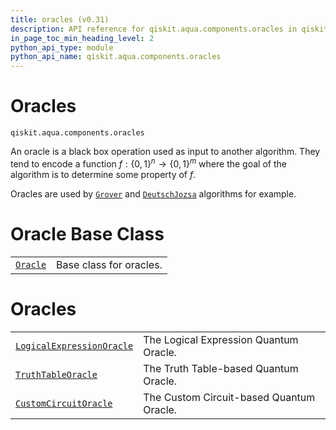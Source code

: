 ```yaml
---
title: oracles (v0.31)
description: API reference for qiskit.aqua.components.oracles in qiskit v0.31
in_page_toc_min_heading_level: 2
python_api_type: module
python_api_name: qiskit.aqua.components.oracles
---
```


<span id="module-qiskit.aqua.components.oracles" />

<span id="qiskit-aqua-components-oracles" />

<span id="oracles-qiskit-aqua-components-oracles" />

# Oracles

`qiskit.aqua.components.oracles`

An oracle is a black box operation used as input to another algorithm. They tend to encode a function $f:\{0,1\}^n \rightarrow \{0,1\}^m$ where the goal of the algorithm is to determine some property of $f$.

Oracles are used by [`Grover`](qiskit.aqua.algorithms.Grover "qiskit.aqua.algorithms.Grover") and [`DeutschJozsa`](qiskit.aqua.algorithms.DeutschJozsa "qiskit.aqua.algorithms.DeutschJozsa") algorithms for example.

# Oracle Base Class

|                                                                                           |                         |
| ----------------------------------------------------------------------------------------- | ----------------------- |
| [`Oracle`](qiskit.aqua.components.oracles.Oracle "qiskit.aqua.components.oracles.Oracle") | Base class for oracles. |

# Oracles

|                                                                                                                                              |                                          |
| -------------------------------------------------------------------------------------------------------------------------------------------- | ---------------------------------------- |
| [`LogicalExpressionOracle`](qiskit.aqua.components.oracles.LogicalExpressionOracle "qiskit.aqua.components.oracles.LogicalExpressionOracle") | The Logical Expression Quantum Oracle.   |
| [`TruthTableOracle`](qiskit.aqua.components.oracles.TruthTableOracle "qiskit.aqua.components.oracles.TruthTableOracle")                      | The Truth Table-based Quantum Oracle.    |
| [`CustomCircuitOracle`](qiskit.aqua.components.oracles.CustomCircuitOracle "qiskit.aqua.components.oracles.CustomCircuitOracle")             | The Custom Circuit-based Quantum Oracle. |

